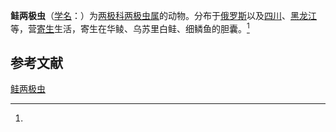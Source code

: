 {{Speciesbox
| name = 鲑两极虫
| status = 
| status_system = 
| image = 
| genus = Myxidium
| species = truttae
| authority = (Leger, 1930)<ref name='id9207'>{{cite web| url =http://www.bioinfo.cn/db05/BjdwSpecies.php?action=view&id=9207| title =鲑两极虫| work =《中国动物物种编目数据库》| publisher =中国科学院微生物研究所| author =中国科学院动物研究所| accessdate =2009-04-16| deadurl =yes| archiveurl =https://web.archive.org/web/20160305013151/http://www.bioinfo.cn/db05/BjdwSpecies.php?action=view&id=9207| archivedate =2016-03-05}}</ref>
}}

'''鲑两极虫'''（[[学名|学名]]：{{lang|la|''Myxidium truttae''}}）为[[两极科|两极科]][[两极虫属|两极虫属]]的动物。分布于[[俄罗斯|俄罗斯]]以及[[四川|四川]]、[[黑龙江|黑龙江]]等，营[[寄生|寄生]]生活，寄生在华鲮、乌苏里白鲑、细鳞鱼的胆囊。<ref name='id9207'/>

== 参考文献 ==
{{reflist}}

{{Wikispecies|Myxidium truttae}}
{{Taxonbar|from=Q11173297}}

[[Category:两极虫属|鲑两极虫]]


{{Cnidarian-stub}}